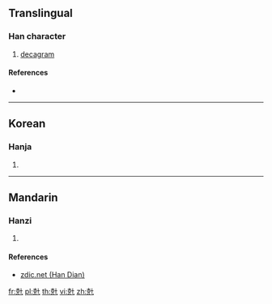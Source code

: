 ==Translingual==

===Han character===
{{Han char|rn=10|rad=儿|as=07|sn=9|four=44210|canj=JUJ|ids=⿺克十}}

# [[decagram]]

====References====
* {{Han ref|kx=0125.171|dkj=01380|dj=0265.200|hdz=10273.081|uh=5159|ud=20825|bh=A259|bd=41561}}

----

==Korean==

===Hanja===
{{ko-hanja|hangeul=십|rv=sip|mr=sip|y=sip}}

# {{defn|lang=ko|sort=儿07}}

----

==Mandarin==

===Hanzi===
{{cmn-hanzi|pin=[[shíkè]] ([[shi2]] [[ke4]])|wg=shi<sup>2</sup>ke<sup>4</sup>}}

# {{defn|lang=cmn|sort=儿07}}

====References====
* [http://www.zdic.net/zd/zi/ZdicE5Zdic85Zdic99.htm zdic.net (Han Dian)]

[[fr:兙]]
[[pl:兙]]
[[th:兙]]
[[vi:兙]]
[[zh:兙]]